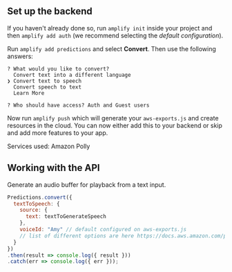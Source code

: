 ## Set up the backend

If you haven't already done so, run `amplify init` inside your project and then `amplify add auth` (we recommend selecting the *default configuration*).

Run `amplify add predictions` and select **Convert**. Then use the following answers:

```console
? What would you like to convert? 
  Convert text into a different language 
❯ Convert text to speech 
  Convert speech to text 
  Learn More 
  
? Who should have access? Auth and Guest users
```

Now run `amplify push` which will generate your `aws-exports.js` and create resources in the cloud. You can now either add this to your backend or skip and add more features to your app.

Services used: Amazon Polly

## Working with the API

Generate an audio buffer for playback from a text input.

```javascript
Predictions.convert({
  textToSpeech: {
    source: {
      text: textToGenerateSpeech
    },
    voiceId: "Amy" // default configured on aws-exports.js 
    // list of different options are here https://docs.aws.amazon.com/polly/latest/dg/voicelist.html
  }
})
.then(result => console.log({ result }))
.catch(err => console.log({ err }));
```
